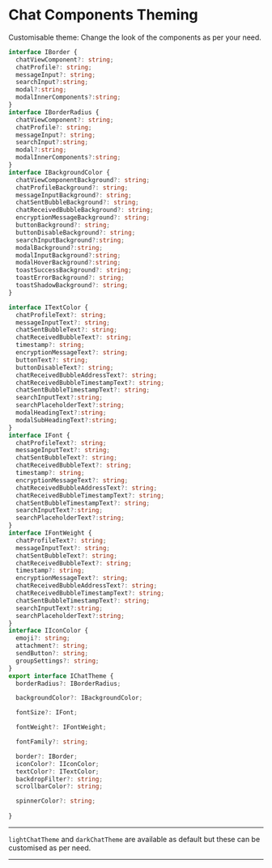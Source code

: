 # Chat Components Theming

Customisable theme: Change the look of the components as per your need. 
  

<head>
  <title>UiWeb - Chat Components Theme</title>
</head>



<Tabs className="codetabs" groupId="code-examples">
<TabItem  value="js" attributes={{className: "codetab js"}} default>

```typescript
interface IBorder {
  chatViewComponent?: string;
  chatProfile?: string;
  messageInput?: string;
  searchInput?:string;
  modal?:string;
  modalInnerComponents?:string;
}
interface IBorderRadius {
  chatViewComponent?: string;
  chatProfile?: string;
  messageInput?: string;
  searchInput?:string;
  modal?:string;
  modalInnerComponents?:string;
}
interface IBackgroundColor {
  chatViewComponentBackground?: string;
  chatProfileBackground?: string;
  messageInputBackground?: string;
  chatSentBubbleBackground?: string;
  chatReceivedBubbleBackground?: string;
  encryptionMessageBackground?: string;
  buttonBackground?: string;
  buttonDisableBackground?: string;
  searchInputBackground?:string;
  modalBackground?:string;
  modalInputBackground?:string;
  modalHoverBackground?:string;
  toastSuccessBackground?: string;
  toastErrorBackground?: string;
  toastShadowBackground?: string;
}

interface ITextColor {
  chatProfileText?: string;
  messageInputText?: string;
  chatSentBubbleText?: string;
  chatReceivedBubbleText?: string;
  timestamp?: string;
  encryptionMessageText?: string;
  buttonText?: string;
  buttonDisableText?: string;
  chatReceivedBubbleAddressText?: string;
  chatReceivedBubbleTimestampText?: string;
  chatSentBubbleTimestampText?: string;
  searchInputText?:string;
  searchPlaceholderText?:string;
  modalHeadingText?:string;
  modalSubHeadingText?:string;
}
interface IFont {
  chatProfileText?: string;
  messageInputText?: string;
  chatSentBubbleText?: string;
  chatReceivedBubbleText?: string;
  timestamp?: string;
  encryptionMessageText?: string;
  chatReceivedBubbleAddressText?: string;
  chatReceivedBubbleTimestampText?: string;
  chatSentBubbleTimestampText?: string;
  searchInputText?:string;
  searchPlaceholderText?:string;
}
interface IFontWeight {
  chatProfileText?: string;
  messageInputText?: string;
  chatSentBubbleText?: string;
  chatReceivedBubbleText?: string;
  timestamp?: string;
  encryptionMessageText?: string;
  chatReceivedBubbleAddressText?: string;
  chatReceivedBubbleTimestampText?: string;
  chatSentBubbleTimestampText?: string;
  searchInputText?:string;
  searchPlaceholderText?:string;
}
interface IIconColor {
  emoji?: string;
  attachment?: string;
  sendButton?: string;
  groupSettings?: string;
}
export interface IChatTheme {
  borderRadius?: IBorderRadius;

  backgroundColor?: IBackgroundColor;

  fontSize?: IFont;

  fontWeight?: IFontWeight;

  fontFamily?: string;

  border?: IBorder;
  iconColor?: IIconColor;
  textColor?: ITextColor;
  backdropFilter?: string;
  scrollbarColor?: string;

  spinnerColor?: string;
  
}
```
---
`lightChatTheme` and `darkChatTheme` are available as default but these can be customised as per need.

</TabItem>
</Tabs>

---